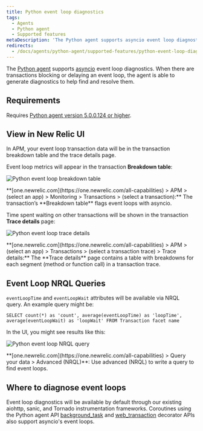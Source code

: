 ```yaml
---
title: Python event loop diagnostics
tags:
  - Agents
  - Python agent
  - Supported features
metaDescription: 'The Python agent supports asyncio event loop diagnostics, giving you insight into transactions delaying or blocking the completion of event loops.'
redirects:
  - /docs/agents/python-agent/supported-features/python-event-loop-diagnostics
---
```





The [Python agent](/docs/agents/python-agent/getting-started/introduction-new-relic-python) supports [asyncio](https://docs.python.org/3/library/asyncio.html) event loop diagnostics. When there are transactions blocking or delaying an event loop, the agent is able to generate diagnostics to help find and resolve them.

## Requirements

Requires [Python agent version 5.0.0.124 or higher](/docs/release-notes/agent-release-notes/python-release-notes).

## View in New Relic UI

In APM, your event loop transaction data will be in the transaction breakdown table and the trace details page.

Event loop metrics will appear in the transaction **Breakdown table**:

<img
  title="python-event-loop-breakdown-table.png"
  alt="Python event loop breakdown table"
  src={pythonEventLoopBreakdownTable}
/>

<figcaption>
  **[one.newrelic.com](https://one.newrelic.com/all-capabilities) > APM > (select an app) > Monitoring > Transactions > (select a transaction):** The transaction’s **Breakdown table** flags event loops with asyncio.
</figcaption>

Time spent waiting on other transactions will be shown in the transaction **Trace details** page:

<img
  title="python-event-loop-trace-details.png"
  alt="Python event loop trace details"
  src={pythonEventLoopTraceDetails}
/>

<figcaption>
  **[one.newrelic.com](https://one.newrelic.com/all-capabilities) > APM > (select an app) > Transactions > (select a transaction trace) > Trace details:** The **Trace details** page contains a table with breakdowns for each segment (method or function call) in a transaction trace.
</figcaption>

## Event Loop NRQL Queries

`eventLoopTime` and `eventLoopWait` attributes will be available via NRQL query. An example query might be:

`SELECT count(*) as 'count', average(eventLoopTime) as 'loopTime', average(eventLoopWait) as 'loopWait' FROM Transaction facet name`

In the UI, you might see results like this:

<img
  title="python-event-loop-insights-table.png"
  alt="Python event loop NRQL query"
  src={pythonEventLoopInsightsTable}
/>

<figcaption>
  **[one.newrelic.com](https://one.newrelic.com/all-capabilities) > Query your data > Advanced (NRQL)**: Use advanced (NRQL) to write a query to find event loops.
</figcaption>

## Where to diagnose event loops

Event loop diagnostics will be available by default through our existing aiohttp, sanic, and Tornado instrumentation frameworks. Coroutines using the Python agent API [background_task](/docs/agents/python-agent/python-agent-api/background_task) and [web_transaction](/docs/agents/python-agent/python-agent-api/webtransaction) decorator APIs also support asyncio's event loops.
